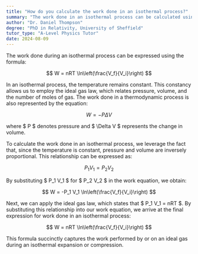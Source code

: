 ```yaml
---
title: "How do you calculate the work done in an isothermal process?"
summary: "The work done in an isothermal process can be calculated using the formula W = nRT ln(Vf/Vi)."
author: "Dr. Daniel Thompson"
degree: "PhD in Relativity, University of Sheffield"
tutor_type: "A-Level Physics Tutor"
date: 2024-08-09
---
```


The work done during an isothermal process can be expressed using the formula:

$$
W = nRT \ln\left(\frac{V_f}{V_i}\right)
$$

In an isothermal process, the temperature remains constant. This constancy allows us to employ the ideal gas law, which relates pressure, volume, and the number of moles of gas. The work done in a thermodynamic process is also represented by the equation:

$$
W = -P \Delta V
$$

where $ P $ denotes pressure and $ \Delta V $ represents the change in volume.

To calculate the work done in an isothermal process, we leverage the fact that, since the temperature is constant, pressure and volume are inversely proportional. This relationship can be expressed as:

$$
P_1 V_1 = P_2 V_2
$$

By substituting $ P_1 V_1 $ for $ P_2 V_2 $ in the work equation, we obtain:

$$
W = -P_1 V_1 \ln\left(\frac{V_f}{V_i}\right)
$$

Next, we can apply the ideal gas law, which states that $ P_1 V_1 = nRT $. By substituting this relationship into our work equation, we arrive at the final expression for work done in an isothermal process:

$$
W = nRT \ln\left(\frac{V_f}{V_i}\right)
$$ 

This formula succinctly captures the work performed by or on an ideal gas during an isothermal expansion or compression.
    